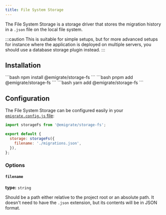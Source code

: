 ```yaml
---
title: File System Storage
---
```



The File System Storage is a storage driver that stores the migration history in a `.json` file on the local file system.

:::caution
This is suitable for simple setups, but for more advanced setups for instance where the application is deployed on multiple servers, you should use a database storage plugin instead.
:::

## Installation

<Tabs>
  <TabItem label="npm">
    ```bash
    npm install @emigrate/storage-fs
    ```
  </TabItem>
  <TabItem label="pnpm">
    ```bash
    pnpm add @emigrate/storage-fs
    ```
  </TabItem>
  <TabItem label="yarn">
    ```bash
    yarn add @emigrate/storage-fs
    ```
  </TabItem>
</Tabs>

## Configuration

The File System Storage can be configured easily in your [`emigrate.config.js` file](../../reference/configuration/):

```js {1,4-6}
import storageFs from '@emigrate/storage-fs';

export default {
  storage: storageFs({
    filename: './migrations.json',
  }),
};
```

### Options

#### `filename`

**type:** `string`

Should be a path either relative to the project root or an absolute path. It doesn't need to have the `.json` extension, but its contents will be in JSON format.
